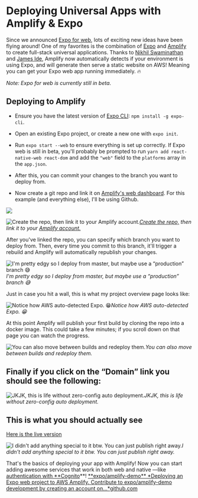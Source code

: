 # Deploying Universal Apps with Amplify & Expo

Since we announced [Expo for web](https://blog.expo.io/expo-cli-and-sdk-web-support-beta-d0c588221375), lots of exciting new ideas have been flying around! One of my favorites is the combination of [Expo](https://www.youtube.com/watch?v=IQI9aUlouMI) and [Amplify](https://aws-amplify.github.io/docs/) to create full-stack universal applications. Thanks to [Nikhil Swaminathan](https://twitter.com/TheSwaminator) and [James Ide](https://twitter.com/JI), Amplify now automatically detects if your environment is using Expo, and will generate then serve a static website on AWS! Meaning you can get your Expo web app running immediately. 🔥

_Note: Expo for web is currently still in beta_.

## Deploying to Amplify

- Ensure you have the latest version of [Expo CLI](https://github.com/expo/expo-cli): `npm install -g expo-cli`.

- Open an existing Expo project, or create a new one with `expo init`.

- Run `expo start --web` to ensure everything is set up correctly. If Expo web is still in beta, you'll probably be prompted to run `yarn add react-native-web react-dom` and add the `"web"` field to the `platforms` array in the `app.json`.

- After this, you can commit your changes to the branch you want to deploy from.

- Now create a git repo and link it on [Amplify's web dashboard](http://aws.amazon.com/amplify). For this example (and everything else), I'll be using Github.

![](./images/1ATn_KEgCOXJiCXnh_EdV9A.png)

![[Create the repo,](https://github.com/new) then link it to your [Amplify account.](http://aws.amazon.com/amplify)](./images/1sCY4LOHnLXhsHZausOrK1w.png)_[Create the repo,](https://github.com/new) then link it to your [Amplify account.](http://aws.amazon.com/amplify)_

After you've linked the repo, you can specify which branch you want to deploy from. Then, every time you commit to this branch, it'll trigger a rebuild and Amplify will automatically republish your changes.

![I'm pretty edgy so I deploy from master, but maybe use a “production” branch 😅](./images/1SeYgRQ5EyEGLLTqn_BMMyw.png)_I'm pretty edgy so I deploy from master, but maybe use a “production” branch 😅_

Just in case you hit a wall, this is what my project overview page looks like:

![Notice how AWS auto-detected Expo. 😁](./images/1kgSMlZxlL2G1phSwEmDh2g.png)_Notice how AWS auto-detected Expo. 😁_

At this point Amplify will publish your first build by cloning the repo into a docker image. This could take a few minutes; if you scroll down on that page you can watch the progress.

![You can also move between builds and redeploy them.](./images/1XA8_1vjcpwd14dcRddFKRg.png)_You can also move between builds and redeploy them._

## Finally if you click on the “Domain” link you should see the following:

![JKJK, this is life without zero-config auto deployment.](./images/1zYevuaPQCEcgrrN_mBouJg.jpeg)_JKJK, this is life without zero-config auto deployment._

## This is what you should actually see

[Here is the live version](https://master.d33alyqvzb76gi.amplifyapp.com/)

![I didn't add anything special to it btw. You can just publish right away.](./images/11sYHIGSa_9qQtl3vT92EZA.png)_I didn't add anything special to it btw. You can just publish right away._

That's the basics of deploying your app with Amplify! Now you can start adding awesome services that work in both web and native —like [authentication with \*\*Cognito](https://github.com/dabit3/expo-user-authentication)**!
[**expo/amplify-demo\*\*
*Deploying an Expo web project to AWS Amplify. Contribute to expo/amplify-demo development by creating an account on…*github.com](https://github.com/expo/amplify-demo)

<!-- If you wanna see more there's a great tutorial by [Nader Dabit](https://twitter.com/dabit3) here:
<Embed ... /> -->
